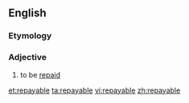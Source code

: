 ==English==

===Etymology===
{{suffix|repay|able}}

===Adjective===
{{en-adj|-}}

# {{business|of a debt}} to be [[repaid]]

[[et:repayable]]
[[ta:repayable]]
[[vi:repayable]]
[[zh:repayable]]
